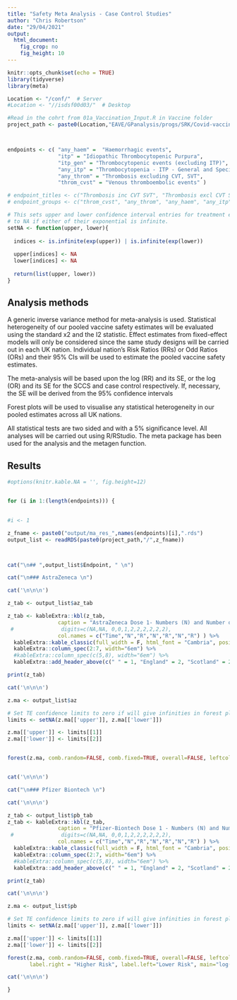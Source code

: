 ```yaml
---
title: "Safety Meta Analysis - Case Control Studies"
author: "Chris Robertson"
date: "29/04/2021"
output: 
  html_document: 
    fig_crop: no
    fig_height: 10
---
```


```r
knitr::opts_chunk$set(echo = TRUE)
library(tidyverse)
library(meta)

Location <- "/conf/"  # Server
#Location <- "//isdsf00d03/"  # Desktop

#Read in the cohrt from 01a_Vaccination_Input.R in Vaccine folder
project_path <- paste0(Location,"EAVE/GPanalysis/progs/SRK/Covid-vaccine-safety-MA")



endpoints <- c( "any_haem" =  "Haemorrhagic events",
                "itp" = "Idiopathic Thrombocytopenic Purpura",
                "itp_gen" = "Thrombocytopenic events (excluding ITP)",
                "any_itp" = "Thrombocytopenia - ITP - General and Specific",
                "any_throm" = "Thrombosis excluding CVT, SVT",
                "throm_cvst" = "Venous thromboembolic events" )

# endpoint_titles <- c("Thrombosis inc CVT SVT", "Thrombosis excl CVT SVT", "Haemorrhage, excluding GI, GU", "Thrombocytopenia - ITP - General and Specific", "Thrombocytopenia - ITP - General",  "ITP - Specific")
# endpoint_groups <- c("throm_cvst", "any_throm", "any_haem", "any_itp", "itp_gen",  "itp")

# This sets upper and lower confidence interval entries for treatment effects
# to NA if either of their exponential is infinite.
setNA <- function(upper, lower){
  
  indices <- is.infinite(exp(upper)) | is.infinite(exp(lower))
  
  upper[indices] <- NA
  lower[indices] <- NA
  
  return(list(upper, lower))
}


```



## Analysis methods

A generic inverse variance method for meta-analysis is used. Statistical heterogeneity of our pooled vaccine safety estimates will be evaluated using the standard x2 and the I2 statistic. Effect estimates from fixed-effect models will only be considered since the same study designs will be carried out in each UK nation. Individual nation’s Risk Ratios (RRs) or Odd Ratios (ORs) and their 95% CIs will be used to estimate the pooled vaccine safety estimates.

The meta-analysis will be based upon the log (RR) and its SE, or the log (OR) and its SE for the SCCS and case control respectively. If, necessary, the SE will be derived from the 95% confidence intervals 

Forest plots will be used to visualise any statistical heterogeneity in our pooled estimates across all UK nations.

All statistical tests are two sided and with a 5% significance level. All analyses will be carried out using R/RStudio. The meta package has been used for the analysis and the metagen function.

## Results


```r
#options(knitr.kable.NA = '', fig.height=12)


for (i in 1:(length(endpoints))) {

  
#i <- 1

z_fname <- paste0("output/ma_res_",names(endpoints)[i],".rds")
output_list <- readRDS(paste0(project_path,"/",z_fname))



cat("\n## ",output_list$Endpoint, " \n")

cat("\n### AstraZeneca \n")

cat('\n\n\n')

z_tab <- output_list$az_tab

z_tab <- kableExtra::kbl(z_tab,
                caption = "AstraZeneca Dose 1- Numbers (N) and Number of Events (R)",
 #               digits=c(NA,NA, 0,0,1,2,2,2,2,2,2),
                col.names = c("Time","N","R","N","R","N","R") ) %>%
  kableExtra::kable_classic(full_width = F, html_font = "Cambria", position = "left") %>%
  kableExtra::column_spec(2:7, width="6em") %>%
  #kableExtra::column_spec(c(5,8), width="6em") %>%
  kableExtra::add_header_above(c(" " = 1, "England" = 2, "Scotland" = 2, "Wales" = 2))

print(z_tab)

cat('\n\n\n')

z.ma <- output_list$az

# Set TE confidence limits to zero if will give infinities in forest plot
limits <- setNA(z.ma[['upper']], z.ma[['lower']])

z.ma[['upper']] <- limits[[1]]
z.ma[['lower']] <- limits[[2]]


forest(z.ma, comb.random=FALSE, comb.fixed=TRUE, overall=FALSE, leftcols=c("studlab"), leftlabs=c("Country"), label.right = "Higher Risk", label.left="Lower Risk", main="log(OR)")


cat('\n\n\n')

cat("\n### Pfizer Biontech \n")

cat('\n\n\n')

z_tab <- output_list$pb_tab
z_tab <- kableExtra::kbl(z_tab,
                caption = "Pfizer-Biontech Dose 1 - Numbers (N) and Number of Events (R)",
 #               digits=c(NA,NA, 0,0,1,2,2,2,2,2,2),
                col.names = c("Time","N","R","N","R","N","R") ) %>%
  kableExtra::kable_classic(full_width = F, html_font = "Cambria", position = "left") %>%
  kableExtra::column_spec(2:7, width="6em") %>%
  #kableExtra::column_spec(c(5,8), width="6em") %>%
  kableExtra::add_header_above(c(" " = 1, "England" = 2, "Scotland" = 2, "Wales" = 2))

print(z_tab)

cat('\n\n\n')

z.ma <- output_list$pb

# Set TE confidence limits to zero if will give infinities in forest plot
limits <- setNA(z.ma[['upper']], z.ma[['lower']])

z.ma[['upper']] <- limits[[1]]
z.ma[['lower']] <- limits[[2]]

forest(z.ma, comb.random=FALSE, comb.fixed=TRUE, overall=FALSE, leftcols=c("studlab"), leftlabs=c("Country"),
       label.right = "Higher Risk", label.left="Lower Risk", main="log(OR)")

cat('\n\n\n')

}

```
